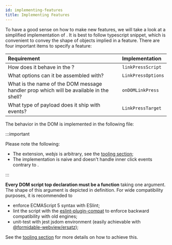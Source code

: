 ```yaml
---
id: implementing-features
title: Implementing Features
---
```



<APIBox reference="makeFeature" type="function" />

To have a good sense on how to make new features, we will take a look at
a simplified implementation of <APIReference reference="handleLinkPressFeature" type="variable" />.
It is best to follow typescript snippet, which is convenient to convey the
shape of objects implied in a <Term id="DOM" /> feature. There are four
important items to specify a feature:

| Requirement                                                                            | Implementation     |
| :------------------------------------------------------------------------------------- | :----------------- |
| How does it behave in the <Term id="DOM" />?                                           | `linkPressScript`  |
| What options can it be assembled with?                                                 | `LinkPressOptions` |
| What is the name of the DOM message handler prop which will be available in the shell? | `onDOMLinkPress`   |
| What type of payload does it ship with events?                                         | `LinkPressTarget`  |

<DualCodeSource sourceBase="handle-link-press" />

The behavior in the DOM is implemented in the following file:

<SingleCodeSource source="handle-link-press.webjs" lang="js" />

:::important

Please note the following:

- The extension, _webjs_ is arbitrary, see the [tooling section](./tooling);
- The implementation is naive and doesn't handle inner click events contrary to <APIReference reference="handleLinkPressFeature" type="variable" />.

:::

**Every DOM script top declaration must be a function** taking one argument.
The shape of this argument is depicted in <APIReference reference="WebjsContext" type="interface" /> definition. For wide
compatibility purposes, it is recommended to

- enforce ECMAScript 5 syntax with ESlint;
- lint the script with the
  [eslint-plugin-compat](https://www.npmjs.com/package/eslint-plugin-compat) to
  enforce backward compatibility with old engines;
- unit-test with jest jsdom environment (easily achievable with [@formidable-webview/ersatz](https://github.com/formidable-webview/ersatz));

See the [tooling section](./tooling) for more details on how to achieve this.
